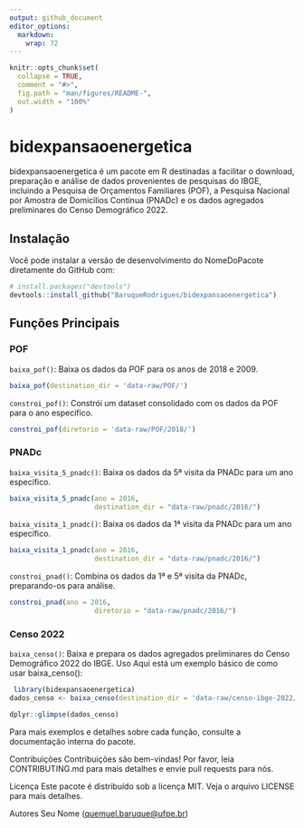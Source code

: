 ---
output: github_document
editor_options: 
  markdown: 
    wrap: 72
---

<!-- README.md is generated from README.Rmd. Please edit that file -->

```{r, include = FALSE}
knitr::opts_chunk$set(
  collapse = TRUE,
  comment = "#>",
  fig.path = "man/figures/README-",
  out.width = "100%"
)
```

# bidexpansaoenergetica

bidexpansaoenergetica é um pacote em R destinadas a facilitar o
download, preparação e análise de dados provenientes de pesquisas do
IBGE, incluindo a Pesquisa de Orçamentos Familiares (POF), a Pesquisa
Nacional por Amostra de Domicílios Contínua (PNADc) e os dados agregados
preliminares do Censo Demográfico 2022.

## Instalação

Você pode instalar a versão de desenvolvimento do NomeDoPacote
diretamente do GitHub com:

```{r, eval = FALSE}
# install.packages("devtools")
devtools::install_github("BaruqueRodrigues/bidexpansaoenergetica")

```

## Funções Principais 

### POF

`baixa_pof()`: Baixa os dados da POF para os anos de 2018 e 2009.

```{r, eval=FALSE}
baixa_pof(destination_dir = 'data-raw/POF/')
```

`constroi_pof()`: Constrói um dataset consolidado com os dados da POF
para o ano especifico.

```{r,eval = FALSE}
constroi_pof(diretorio = 'data-raw/POF/2018/')
```

### PNADc 

`baixa_visita_5_pnadc()`: Baixa os dados da 5ª visita da PNADc para um
ano específico.

```{r, eval=FALSE}
baixa_visita_5_pnadc(ano = 2016,
                     destination_dir = "data-raw/pnadc/2016/")
```

`baixa_visita_1_pnadc()`: Baixa os dados da 1ª visita da PNADc para um
ano específico.

```{r, eval=FALSE}
baixa_visita_1_pnadc(ano = 2016,
                     destination_dir = "data-raw/pnadc/2016/")
```

`constroi_pnad()`: Combina os dados da 1ª e 5ª visita da PNADc,
preparando-os para análise.

```{r, eval=FALSE}
constroi_pnad(ano = 2016,
                     diretorio = "data-raw/pnadc/2016/")
```

### Censo 2022 

`baixa_censo()`: Baixa e prepara os dados agregados preliminares do
Censo Demográfico 2022 do IBGE. Uso Aqui está um exemplo básico de como
usar baixa_censo():

```{r, eval=FALSE}
 library(bidexpansaoenergetica) 
dados_censo <- baixa_censo(destination_dir = 'data-raw/censo-ibge-2022/') 

dplyr::glimpse(dados_censo) 
```

Para mais exemplos e detalhes sobre cada função, consulte a documentação
interna do pacote.

Contribuições Contribuições são bem-vindas! Por favor, leia
CONTRIBUTING.md para mais detalhes e envie pull requests para nós.

Licença Este pacote é distribuído sob a licença MIT. Veja o arquivo
LICENSE para mais detalhes.

Autores Seu Nome
([quemuel.baruque\@ufpe.br](mailto:e-mail@exemplo.com){.email})
